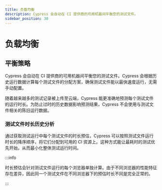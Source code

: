```yaml
---
title: 负载均衡
description: Cypress 会自动在 CI 提供商的可用机器间平衡您的测试文件。
sidebar_position: 30
---
```


<ProductHeading product="cloud" />

# 负载均衡

## 平衡策略

Cypress 会自动在 CI 提供商的可用机器间平衡您的测试文件。Cypress 会根据历史运行数据计算每个测试文件的分配方案，确保测试文件能以最快速度运行，无需手动配置。

随着越来越多的测试记录被上传至云端，Cypress 能更准确地预测每个测试文件的运行时长。为防止过时的历史数据影响预测结果，Cypress 不会使用与测试文件相关的陈旧运行数据。

### 测试文件时长历史分析

<DocsImage
  src="/img/app/parallelization/load-balancing.png"
  alt="测试文件时长预测"
/>

通过获取测试运行中每个测试文件的时长预估，Cypress 可以按照测试文件运行时长的降序顺序，将它们分配到可用的 CI 资源上。这种方式能让最耗时的测试优先开始，从而最小化整体测试运行时间。

:::info

时长预估会针对测试文件运行的每个浏览器单独计算。由于不同浏览器的性能特征存在差异，因此同一个测试文件在不同浏览器下的预估时长不同是完全正常的。

:::